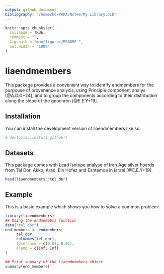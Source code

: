 ```yaml
---
output: github_document
bibliography: "/home/kd/PARA/Notes/My Library.bib"
---
```


<!-- README.md is generated from README.Rmd. Please edit that file -->

```r
knitr::opts_chunk$set(
  collapse = TRUE,
  comment = "",
  fig.path = "man/figures/README-",
  out.width = "100%"
)
```

# liaendmembers

<!-- badges: start -->
<!-- badges: end -->

This packege provides a convenient way to identify endmembers for the purpouse of provenance analysis, using Principle component analys [@A.D.G+24], and to group the components according to their distribution along the slope of the geochron [@E.E.Y+19].

## Installation

You can install the development version of liaendmembers like so:

``` r
# devtools::install_github()
```

## Datasets

This package comes with Lead Isotope analyse of Iron Age silver hoards from Tel Dor, Akko, Arad, Ein Hofez and Eshtemoa in Israel [@E.E.Y+19].

```r
head(liaendmembers::tel_dor)
```

## Example

This is a basic example which shows you how to solve a common problem:

```r
library(liaendmembers)
## Using the endmemebrs function
data("tel_dor")
end_members <- endmembers(
     tel_dor,
     colnames(tel_dor),
     tolerance = c(0.01, 0.01),
     clamp = c(Inf, Inf)
)

## Print summary of the liaendmembers object
summary(end_members)
```


